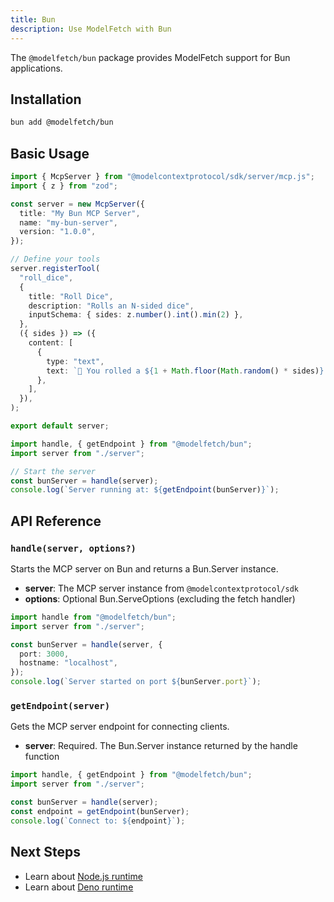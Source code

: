 ```yaml
---
title: Bun
description: Use ModelFetch with Bun
---
```


The `@modelfetch/bun` package provides ModelFetch support for Bun applications.

## Installation

```bash
bun add @modelfetch/bun
```

## Basic Usage

```typescript title="server.ts"
import { McpServer } from "@modelcontextprotocol/sdk/server/mcp.js";
import { z } from "zod";

const server = new McpServer({
  title: "My Bun MCP Server",
  name: "my-bun-server",
  version: "1.0.0",
});

// Define your tools
server.registerTool(
  "roll_dice",
  {
    title: "Roll Dice",
    description: "Rolls an N-sided dice",
    inputSchema: { sides: z.number().int().min(2) },
  },
  ({ sides }) => ({
    content: [
      {
        type: "text",
        text: `🎲 You rolled a ${1 + Math.floor(Math.random() * sides)}!`,
      },
    ],
  }),
);

export default server;
```

```typescript title="index.ts"
import handle, { getEndpoint } from "@modelfetch/bun";
import server from "./server";

// Start the server
const bunServer = handle(server);
console.log(`Server running at: ${getEndpoint(bunServer)}`);
```

## API Reference

### `handle(server, options?)`

Starts the MCP server on Bun and returns a Bun.Server instance.

- **server**: The MCP server instance from `@modelcontextprotocol/sdk`
- **options**: Optional Bun.ServeOptions (excluding the fetch handler)

```typescript
import handle from "@modelfetch/bun";
import server from "./server";

const bunServer = handle(server, {
  port: 3000,
  hostname: "localhost",
});
console.log(`Server started on port ${bunServer.port}`);
```

### `getEndpoint(server)`

Gets the MCP server endpoint for connecting clients.

- **server**: Required. The Bun.Server instance returned by the handle function

```typescript
import handle, { getEndpoint } from "@modelfetch/bun";
import server from "./server";

const bunServer = handle(server);
const endpoint = getEndpoint(bunServer);
console.log(`Connect to: ${endpoint}`);
```

## Next Steps

- Learn about [Node.js runtime](/runtimes/node)
- Learn about [Deno runtime](/runtimes/deno)
